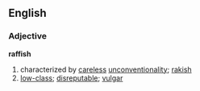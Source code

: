 ==English==
=== Adjective ===
'''raffish'''
# characterized by [[careless]] [[unconventionality]]; [[rakish]]
# [[low-class]]; [[disreputable]]; [[vulgar]]